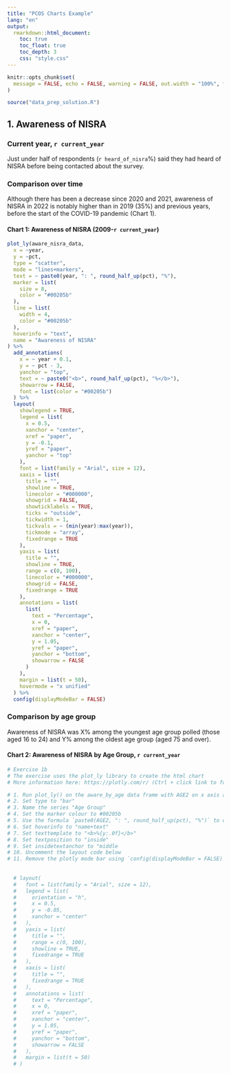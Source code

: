 ```yaml
---
title: "PCOS Charts Example"
lang: "en"
output:
  rmarkdown::html_document:
    toc: true
    toc_float: true
    toc_depth: 3
    css: "style.css"
---
```


```r
knitr::opts_chunk$set(
  message = FALSE, echo = FALSE, warning = FALSE, out.width = "100%", fig.height = 4
)

source("data_prep_solution.R")
```

## 1. Awareness of NISRA

### Current year, `r current_year`

Just under half of respondents (`r heard_of_nisra`%) said they had heard of NISRA before being contacted about the survey.

### Comparison over time

Although there has been a decrease since 2020 and 2021, awareness of NISRA in 2022 is notably higher than in 2019 (35%) and previous years, before the start of the COVID-19 pandemic (Chart 1).

#### Chart 1: Awareness of NISRA (2009-`r current_year`)

```r
plot_ly(aware_nisra_data,
  x = ~year,
  y = ~pct,
  type = "scatter",
  mode = "lines+markers",
  text = ~ paste0(year, ": ", round_half_up(pct), "%"),
  marker = list(
    size = 8,
    color = "#00205b"
  ),
  line = list(
    width = 4,
    color = "#00205b"
  ),
  hoverinfo = "text",
  name = "Awareness of NISRA"
) %>%
  add_annotations(
    x = ~ year + 0.1,
    y = ~ pct - 3,
    yanchor = "top",
    text = ~ paste0("<b>", round_half_up(pct), "%</b>"),
    showarrow = FALSE,
    font = list(color = "#00205b")
  ) %>%
  layout(
    showlegend = TRUE,
    legend = list(
      x = 0.5,
      xanchor = "center",
      xref = "paper",
      y = -0.1,
      yref = "paper",
      yanchor = "top"
    ),
    font = list(family = "Arial", size = 12),
    xaxis = list(
      title = "",
      showline = TRUE,
      linecolor = "#000000",
      showgrid = FALSE,
      showticklabels = TRUE,
      ticks = "outside",
      tickwidth = 1,
      tickvals = ~ (min(year):max(year)),
      tickmode = "array",
      fixedrange = TRUE
    ),
    yaxis = list(
      title = "",
      showline = TRUE,
      range = c(0, 100),
      linecolor = "#000000",
      showgrid = FALSE,
      fixedrange = TRUE
    ),
    annotations = list(
      list(
        text = "Percentage",
        x = 0,
        xref = "paper",
        xanchor = "center",
        y = 1.05,
        yref = "paper",
        yanchor = "bottom",
        showarrow = FALSE
      )
    ),
    margin = list(t = 50),
    hovermode = "x unified"
  ) %>%
  config(displayModeBar = FALSE)
```

### Comparison by age group

Awareness of NISRA was X% among the youngest age group polled (those aged 16 to 24) and Y% among the oldest age group (aged 75 and over).

#### Chart 2: Awareness of NISRA by Age Group, `r current_year`

```r

# Exercise 1b
# The exercise uses the plot_ly library to create the html chart
# More information here: https://plotly.com/r/ (Ctrl + click link to follow)

# 1. Run plot_ly() on the aware_by_age data frame with AGE2 on x axis and pct on y axis
# 2. Set type to "bar"
# 3. Name the series "Age Group"
# 4. Set the marker colour to #00205b
# 5. Use the formula `paste0(AGE2, ": ", round_half_up(pct), "%")` to output the hovertext
# 6. Set hoverinfo to "name+text"
# 7. Set texttemplate to "<b>%{y:.0f}</b>"
# 8. Set textposition to "inside"
# 9. Set insidetextanchor to "middle
# 10. Uncomment the layout code below
# 11. Remove the plotly mode bar using `config(displayModeBar = FALSE)`
 
 
  # layout(
  #   font = list(family = "Arial", size = 12),
  #   legend = list(
  #     orientation = "h",
  #     x = 0.5,
  #     y = -0.05,
  #     xanchor = "center"
  #   ),
  #   yaxis = list(
  #     title = "",
  #     range = c(0, 100),
  #     showline = TRUE,
  #     fixedrange = TRUE
  #   ),
  #   xaxis = list(
  #     title = "",
  #     fixedrange = TRUE
  #   ),
  #   annotations = list(
  #     text = "Percentage",
  #     x = 0,
  #     xref = "paper",
  #     xanchor = "center",
  #     y = 1.05,
  #     yref = "paper",
  #     yanchor = "bottom",
  #     showarrow = FALSE
  #   ),
  #   margin = list(t = 50)
  # ) 
```
